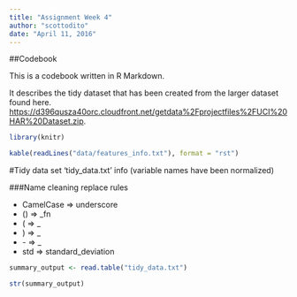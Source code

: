 ```yaml
---
title: "Assignment Week 4"
author: "scottodito"
date: "April 11, 2016"
---
```


##Codebook

This is a codebook written in R Markdown.

It describes the tidy dataset that has been created from the larger dataset found here. <https://d396qusza40orc.cloudfront.net/getdata%2Fprojectfiles%2FUCI%20HAR%20Dataset.zip>.


```r

library(knitr)

kable(readLines("data/features_info.txt"), format = "rst")

```


#Tidy data set 'tidy_data.txt' info (variable names have been normalized)

###Name cleaning replace rules

+ CamelCase => underscore
+ ()        => _fn
+ (         => _
+ )         => _
+ \-        => _
+ std       => standard_deviation

```r

summary_output <- read.table("tidy_data.txt")

str(summary_output)

```

  
  